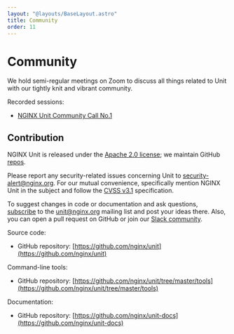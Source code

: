 ```yaml
---
layout: "@layouts/BaseLayout.astro"
title: Community
order: 11
---
```

<a id="community"></a>

# Community

We hold semi-regular meetings on Zoom
to discuss all things related to Unit
with our tightly knit and vibrant community.

Recorded sessions:

- [NGINX Unit Community Call No.1](https://www.youtube.com/watch?v=EZbcc6D03Io)

## Contribution

NGINX Unit is released under the
[Apache 2.0 license](https://hg.nginx.org/unit/file/tip/LICENSE);
we maintain GitHub
[repos](https://github.com/nginx).

Please report any security-related issues
concerning Unit to
[security-alert@nginx.org](mailto:security-alert@nginx.org).
For our mutual convenience,
specifically mention NGINX Unit in the subject
and follow the
[CVSS v3.1](https://www.first.org/cvss/v3.1/specification-document)
specification.

To suggest changes in code or documentation and ask questions,
[subscribe](https://mailman.nginx.org/mailman3/lists/unit.nginx.org/)
to the [unit@nginx.org](mailto:unit@nginx.org) mailing list
and post your ideas there.
Also, you can open a pull request on GitHub
or join our
[Slack community](https://community.nginx.org/joinslack).

Source code:

- GitHub repository: [https://github.com/nginx/unit](https://github.com/nginx/unit)

Command-line tools:

- GitHub repository: [https://github.com/nginx/unit/tree/master/tools](https://github.com/nginx/unit/tree/master/tools)

Documentation:

- GitHub repository: [https://github.com/nginx/unit-docs](https://github.com/nginx/unit-docs)
